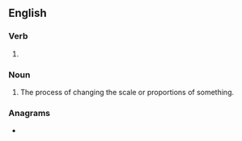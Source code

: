 ==English==

===Verb===
{{head|en|present participle}}

# {{present participle of|rescale|lang=en|nocat=1}}

===Noun===
{{en-noun}}

# The process of changing the scale or proportions of something.

===Anagrams===
* {{anagrams|en|clearings}}